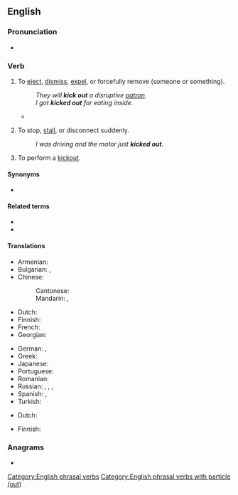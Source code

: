 {{also|kickout|kick-out}}
==English==

===Pronunciation===
* {{audio|en|En-au-kick out.ogg|Audio (AU)}}

===Verb===
{{en-verb|*}}

# {{lb|en|idiomatic}} To [[eject]], [[dismiss]], [[expel]], or forcefully remove (someone or something).
#: ''They will '''kick out''' a disruptive [[patron]].''
#: ''I got '''kicked out''' for eating inside.''
#* {{quote-book|en|year=2011|author=Cate Noble|title=Deadly Games|passage=I've used her password before to get info for Abe Caldwell. But this time I barely finished downloading when the server '''kicked me out''' and wouldn't let me log in again.}}
# {{lb|en|idiomatic}} To stop, [[stall]], or disconnect suddenly.
#: ''I was driving and the motor just '''kicked out'''.''
# {{lb|en|surfing}} To perform a [[kickout]].

====Synonyms====
* {{sense|remove, expel}} {{l|en|boot out}}

====Related terms====
* {{l|en|kick}}
* {{l|en|kick in}}

====Translations====
{{trans-top|eject, throw out, or forcefully remove}}
* Armenian: {{t+|hy|վռնդել}}
* Bulgarian: {{t+|bg|изритвам}}, {{t+|bg|изхвърлям}}
* Chinese:
*: Cantonese: {{t|yue|趕走|tr=gon2 zau2|sc=Hani}}
*: Mandarin: {{t+|cmn|趕走|sc=Hani}}, {{t+|cmn|赶走|tr=gǎnzǒu|sc=Hani}}
* Dutch: {{t|nl|eruit trappen}}
* Finnish: {{t|fi|heittää ulos}}
* French: {{t|fr|foutre dehors}}
* Georgian: {{t-needed|ka}}
{{trans-mid}}
* German: {{t|de|rauswerfen}}, {{t+|de|rausschmeißen}}
* Greek: {{t+|el|βγάζω}}
* Japanese: {{t+|ja|追い出す|tr=おいだす, oidasu|sc=Jpan}}
* Portuguese: {{t+|pt|expulsar}}
* Romanian: {{t-needed|ro}}
* Russian: {{t+|ru|вышвы́ривать|impf}}, {{t+|ru|вы́швырнуть|pf}}, {{t|ru|[[выгоня́ть]] [[пинок|пинка́ми]]|impf}}, {{t|ru|[[вы́гнать]] [[пинок|пинка́ми]]|pf}}
* Spanish: {{t+|es|echar}}, {{t+|es|poner de patitas en la calle}} {{qualifier|colloquial}}
* Turkish: {{t-needed|tr}}
{{trans-bottom}}

{{trans-top|stop, stall, or disconnect suddenly}}
* Dutch: {{t|nl|er de brui aan geven}}
{{trans-mid}}
* Finnish: {{t+|fi|pysähtyä}}
{{trans-bottom}}

===Anagrams===
* {{anagrams|en|a=cikkotu|outkick}}

[[Category:English phrasal verbs]]
[[Category:English phrasal verbs with particle (out)]]